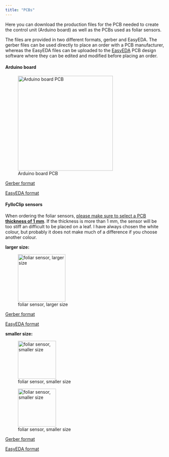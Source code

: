 ```yaml
---
title: "PCBs"
---
```


Here you can download the production files for the PCB needed to create the control unit (Arduino board) as well as the PCBs used as foliar sensors.

The files are provided in two different formats, gerber and EasyEDA. The gerber files can be used directly to place an order with a PCB manufacturer, whereas the EasyEDA files can be uploaded to the [EasyEDA](https://easyeda.com/ "EasyEDA PCB design software") PCB design software where they can be edited and modified before placing an order.

#### **Arduino board**

![Arduino board PCB](Arduino_board.jpg){fig-align="left" width="300"}

[Gerber format](https://github.com/FylloClip/FylloClip-foliar-sensor/blob/main/PCB%20production%20files/Arduino_board/gerber/Gerber_PCB_Arduino_LoRa_board.zip)

[EasyEDA format](https://github.com/FylloClip/FylloClip-foliar-sensor/blob/main/PCB%20production%20files/Arduino_board/EasyEda/PCB_Arduino_LoRa_board.json)

#### **FylloClip sensors**

When ordering the foliar sensors, [please make sure to select a PCB **thickness of 1 mm**]{.underline}. If the thickness is more than 1 mm, the sensor will be too stiff an difficult to be placed on a leaf. I have always chosen the white colour, but probably it does not make much of a difference if you choose another colour.

**larger size:**

![foliar sensor, larger size](FylloClip_large_size.jpg){fig-align="left" width="150"}

[Gerber format](https://github.com/FylloClip/FylloClip-foliar-sensor/blob/main/PCB%20production%20files/foliar_sensor/gerber/Gerber_larger_size.zip)

[EasyEDA format](https://github.com/FylloClip/FylloClip-foliar-sensor/blob/main/PCB%20production%20files/foliar_sensor/EasyEda/larger_size_sensor.json)

**smaller size:**

![foliar sensor, smaller size](FylloClip_small_size.jpg){fig-align="left" width="120"}

![foliar sensor, smaller size](images/clipboard-2212851997.png){width="120"}

[Gerber format](https://github.com/FylloClip/FylloClip-foliar-sensor/blob/main/PCB%20production%20files/foliar_sensor/gerber/Gerber_small_size.zip)

[EasyEDA format](https://github.com/FylloClip/FylloClip-foliar-sensor/blob/main/PCB%20production%20files/foliar_sensor/EasyEda/small_size_sensor.json)
